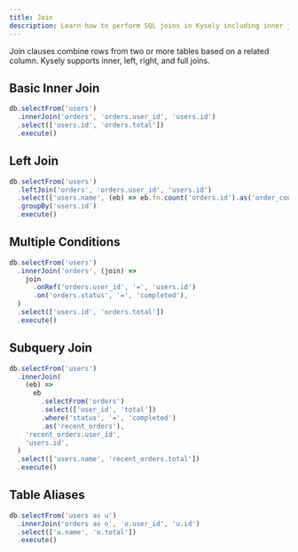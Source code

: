 ```yaml
---
title: Join
description: Learn how to perform SQL joins in Kysely including inner joins, left joins, and complex join conditions with type-safe query building.
---
```


Join clauses combine rows from two or more tables based on a related column. Kysely supports inner, left, right, and full joins.

## Basic Inner Join

```typescript
db.selectFrom('users')
  .innerJoin('orders', 'orders.user_id', 'users.id')
  .select(['users.id', 'orders.total'])
  .execute()
```

## Left Join

```typescript
db.selectFrom('users')
  .leftJoin('orders', 'orders.user_id', 'users.id')
  .select(['users.name', (eb) => eb.fn.count('orders.id').as('order_count')])
  .groupBy('users.id')
  .execute()
```

## Multiple Conditions

```typescript
db.selectFrom('users')
  .innerJoin('orders', (join) =>
    join
      .onRef('orders.user_id', '=', 'users.id')
      .on('orders.status', '=', 'completed'),
  )
  .select(['users.id', 'orders.total'])
  .execute()
```

## Subquery Join

```typescript
db.selectFrom('users')
  .innerJoin(
    (eb) =>
      eb
        .selectFrom('orders')
        .select(['user_id', 'total'])
        .where('status', '=', 'completed')
        .as('recent_orders'),
    'recent_orders.user_id',
    'users.id',
  )
  .select(['users.name', 'recent_orders.total'])
  .execute()
```

## Table Aliases

```typescript
db.selectFrom('users as u')
  .innerJoin('orders as o', 'o.user_id', 'u.id')
  .select(['u.name', 'o.total'])
  .execute()
```
